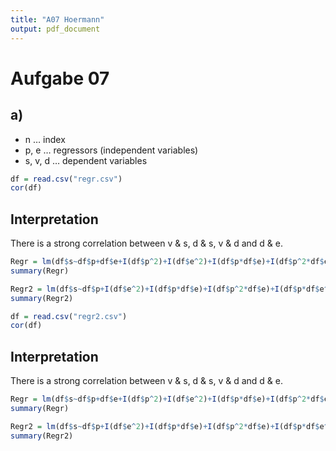 ```yaml
---
title: "A07 Hoermann"
output: pdf_document
---
```


# Aufgabe 07
## a)
* n ... index
* p, e ... regressors (independent variables)
* s, v, d ... dependent variables

```r
df = read.csv("regr.csv")
cor(df)
```
## Interpretation
There is a strong correlation between v & s, d & s, v & d and d & e.
```r
Regr = lm(df$s~df$p+df$e+I(df$p^2)+I(df$e^2)+I(df$p*df$e)+I(df$p^2*df$e)+I(df$p*df$e^2)-1)
summary(Regr)
```
```r
Regr2 = lm(df$s~df$p+I(df$e^2)+I(df$p*df$e)+I(df$p^2*df$e)+I(df$p*df$e^2)-1)
summary(Regr2)
```

```r
df = read.csv("regr2.csv")
cor(df)
```
## Interpretation
There is a strong correlation between v & s, d & s, v & d and d & e.
```r
Regr = lm(df$s~df$p+df$e+I(df$p^2)+I(df$e^2)+I(df$p*df$e)+I(df$p^2*df$e)+I(df$p*df$e^2)-1)
summary(Regr)
```

```r
Regr2 = lm(df$s~df$p+I(df$e^2)+I(df$p*df$e)+I(df$p^2*df$e)+I(df$p*df$e^2)-1)
summary(Regr2)
```